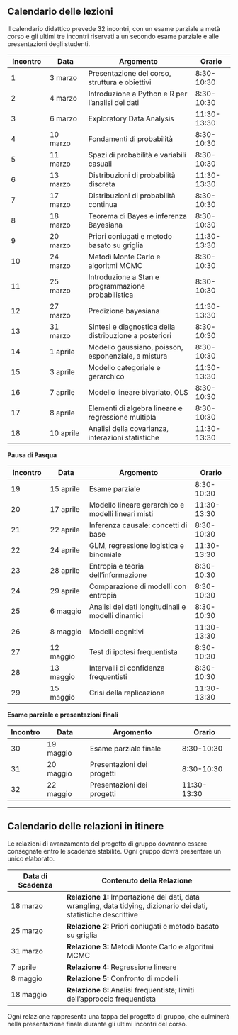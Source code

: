## Calendario delle lezioni

Il calendario didattico prevede 32 incontri, con un esame parziale a metà corso e gli ultimi tre incontri riservati a un secondo esame parziale e alle presentazioni degli studenti.

| **Incontro** | **Data** | **Argomento** | **Orario** |
|-------------|-------------|-----------------------------------|-------------|
| 1 | 3 marzo | Presentazione del corso, struttura e obiettivi | 8:30-10:30 |
| 2 | 4 marzo | Introduzione a Python e R per l'analisi dei dati | 8:30-10:30 |
| 3 | 6 marzo | Exploratory Data Analysis | 11:30-13:30 |
| 4 | 10 marzo | Fondamenti di probabilità | 8:30-10:30 |
| 5 | 11 marzo | Spazi di probabilità e variabili casuali | 8:30-10:30 |
| 6 | 13 marzo | Distribuzioni di probabilità discreta | 11:30-13:30 |
| 7 | 17 marzo | Distribuzioni di probabilità continua | 8:30-10:30 |
| 8 | 18 marzo | Teorema di Bayes e inferenza Bayesiana | 8:30-10:30 |
| 9 | 20 marzo | Priori coniugati e metodo basato su griglia | 11:30-13:30 |
| 10 | 24 marzo | Metodi Monte Carlo e algoritmi MCMC | 8:30-10:30 |
| 11 | 25 marzo | Introduzione a Stan e programmazione probabilistica | 8:30-10:30 |
| 12 | 27 marzo | Predizione bayesiana | 11:30-13:30 |
| 13 | 31 marzo | Sintesi e diagnostica della distribuzione a posteriori | 8:30-10:30 |
| 14 | 1 aprile | Modello gaussiano, poisson, esponenziale, a mistura | 8:30-10:30 |
| 15 | 3 aprile | Modello categoriale e gerarchico | 11:30-13:30 |
| 16 | 7 aprile | Modello lineare bivariato, OLS | 8:30-10:30 |
| 17 | 8 aprile | Elementi di algebra lineare e regressione multipla | 8:30-10:30 |
| 18 | 10 aprile | Analisi della covarianza, interazioni statistiche | 11:30-13:30 |

**Pausa di Pasqua**

| **Incontro** | **Data** | **Argomento** | **Orario** |
|-------------|-------------|----------------------------------|-------------|
| 19 | 15 aprile | Esame parziale | 8:30-10:30 |
| 20 | 17 aprile | Modello lineare gerarchico e modelli lineari misti | 11:30-13:30 |
| 21 | 22 aprile | Inferenza causale: concetti di base | 8:30-10:30 |
| 22 | 24 aprile | GLM, regressione logistica e binomiale | 11:30-13:30 |
| 23 | 28 aprile | Entropia e teoria dell'informazione | 8:30-10:30 |
| 24 | 29 aprile | Comparazione di modelli con entropia | 8:30-10:30 |
| 25 | 6 maggio | Analisi dei dati longitudinali e modelli dinamici | 8:30-10:30 |
| 26 | 8 maggio | Modelli cognitivi | 11:30-13:30 |
| 27 | 12 maggio | Test di ipotesi frequentista | 8:30-10:30 |
| 28 | 13 maggio | Intervalli di confidenza frequentisti | 8:30-10:30 |
| 29 | 15 maggio | Crisi della replicazione | 11:30-13:30 |

**Esame parziale e presentazioni finali**

| **Incontro** | **Data**  | **Argomento**              | **Orario**  |
|--------------|-----------|----------------------------|-------------|
| 30           | 19 maggio | Esame parziale finale      | 8:30-10:30  |
| 31           | 20 maggio | Presentazioni dei progetti | 8:30-10:30  |
| 32           | 22 maggio | Presentazioni dei progetti | 11:30-13:30 |

------------------------------------------------------------------------

## Calendario delle relazioni in itinere

Le relazioni di avanzamento del progetto di gruppo dovranno essere consegnate entro le scadenze stabilite. Ogni gruppo dovrà presentare un unico elaborato.

| **Data di Scadenza** | **Contenuto della Relazione** |
|------------------|------------------------------------------------------|
| 18 marzo | **Relazione 1:** Importazione dei dati, data wrangling, data tidying, dizionario dei dati, statistiche descrittive |
| 25 marzo | **Relazione 2:** Priori coniugati e metodo basato su griglia |
| 31 marzo | **Relazione 3:** Metodi Monte Carlo e algoritmi MCMC |
| 7 aprile | **Relazione 4:** Regressione lineare |
| 8 maggio | **Relazione 5:** Confronto di modelli |
| 18 maggio | **Relazione 6:** Analisi frequentista; limiti dell'approccio frequentista |

Ogni relazione rappresenta una tappa del progetto di gruppo, che culminerà nella presentazione finale durante gli ultimi incontri del corso.